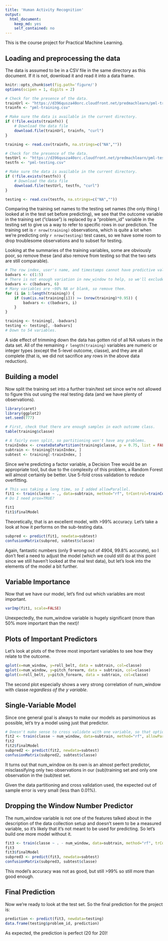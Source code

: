 ```yaml
---
title: 'Human Activity Recognition'
output:
  html_document:
    keep_md: yes
    self_contained: no
---
```

This is the course project for Practical Machine Learning.

## Loading and preprocessing the data
The data is assumed to be in a CSV file in the same directory as this document. If it is not, download it and read it into a data frame.
```r
knitr::opts_chunk$set(fig.path='figure/')
options(scipen = 1, digits = 2)

# Check for the presence of the data.
trainUrl <- "https://d396qusza40orc.cloudfront.net/predmachlearn/pml-training.csv"
trainfn <- "pml-training.csv"

# Make sure the data is available in the current directory.
if (!file.exists(trainfn)) {
    # Download the data file
    download.file(trainUrl, trainfn, "curl")
}

training <- read.csv(trainfn, na.strings=c("NA",""))

# Check for the presence of the data.
testUrl <- "https://d396qusza40orc.cloudfront.net/predmachlearn/pml-testing.csv"
testfn <- "pml-testing.csv"

# Make sure the data is available in the current directory.
if (!file.exists(testfn)) {
    # Download the data file
    download.file(testUrl, testfn, "curl")
}

testing <- read.csv(testfn, na.strings=c("NA",""))
```

Comparing the training set names to the testing set names (the only thing I looked at in the test set before predicting), we see that the outcome variable in the training set ("classe") is replaced by a "problem_id" variable in the testing set to give us a way to refer to specific rows in our prediction.
The training set is `r nrow(training)` observations, which is quite a lot when we're predicting only `r nrow(testing)` test cases, so we have some room to drop troublesome observations and to subset for testing.

Looking at the summaries of the training variables, some are obviously poor, so remove these (and also remove from testing so that the two sets are still comparable).

```r
# The row index, user's name, and timestamps cannot have predictive value.
badvars <- c(1:5)
# There is not enough variation in new_window to help, so we'll exclude that also.
badvars <- c(badvars, 6)
# Many variables are ~98% NA or blank, so remove them.
for (i in 1:length(training)) {
    if (sum(is.na(training[i])) >= (nrow(training)*0.95)) {
        badvars <- c(badvars, i)
    }
}

training <- training[, -badvars]
testing <- testing[, -badvars]
# Down to 54 variables.
```

A side effect of trimming down the data has gotten rid of all NA values in the data set. All of the remaining `r length(training)` variables are numeric or integer types (except the 5-level outcome, classe), and they are all complete (that is, we did not sacrifice any rows in the above data reduction).


## Building a model

Now split the training set into a further train/test set since we're not allowed to figure this out using the real testing data (and we have plenty of observations).

```r
library(caret)
library(ggplot2)
set.seed(777)
```

```r
# First, check that there are enough samples in each outcome class.
table(training$classe)

# A fairly even split, so partitioning won't have any problems.
trainIndex <- createDataPartition(training$classe, p = 0.75, list = FALSE)
subtrain <- training[trainIndex, ]
subtest <- training[-trainIndex, ]
```

Since we're predicting a factor variable, a Decision Tree would be an appropriate tool, but due to the complexity of this problem, a Random Forest will almost certainly be better. Use 5-fold cross validation to reduce overfitting.

```r
# This was taking a long time, so I added allowParallel.
fit1 <- train(classe ~ ., data=subtrain, method="rf", trControl=trainControl(method="cv", number=5), allowParallel=TRUE)
# Do I need prox=TRUE?
```

```r
fit1
fit1$finalModel
```

Theoretically, that is an excellent model, with >99% accuracy. Let's take a look at how it performs on the sub-testing data.
```r
subpred <- predict(fit1, newdata=subtest)
confusionMatrix(subpred, subtest$classe)
```

Again, fantastic numbers (only 9 wrong out of 4904, 99.8% accurate), so I don't feel a need to adjust the model (which we could still do at this point since we still haven't looked at the real test data), but let's look into the elements of the model a bit further.


## Variable Importance

Now that we have our model, let's find out which variables are most important.
```r
varImp(fit1, scale=FALSE)
```
Unexpectedly, the num_window variable is hugely significant (more than 50% more important than the next)!


## Plots of Important Predictors

Let's look at plots of the three most important variables to see how they relate to the outcome.
```r
qplot(x=num_window, y=roll_belt, data = subtrain, col=classe)
qplot(x=num_window, y=pitch_forearm, data = subtrain, col=classe)
qplot(x=roll_belt, y=pitch_forearm, data = subtrain, col=classe)
```

The second plot especially shows a very strong correlation of num_window with classe *regardless of the y variable*.


## Single-Variable Model

Since one general goal is always to make our models as parsimonious as possible, let's try a model using just that predictor.

```r
# Doesn't make sense to cross validate with one variable, so that option is off here.
fit2 <- train(classe ~ num_window, data=subtrain, method="rf", allowParallel=TRUE)
fit2
fit2$finalModel
subpred2 <- predict(fit2, newdata=subtest)
confusionMatrix(subpred2, subtest$classe)
```

It turns out that num_window on its own is an almost perfect predictor, misclassifying only two observations in our (sub)training set and only one observation in the (sub)test set.

Given the data partitioning and cross validation used, the expected out of sample error is very small (less than 0.01%).


## Dropping the Window Number Predictor

The num_window variable is not one of the features talked about in the description of the data collection setup and doesn't seem to be a measured variable, so it's likely that it's not meant to be used for predicting. So let's build one more model without it.
```r
fit3 <- train(classe ~ . - num_window, data=subtrain, method="rf", trControl=trainControl(method="cv", number=5), allowParallel=TRUE)
fit3
fit3$finalModel
subpred3 <- predict(fit3, newdata=subtest)
confusionMatrix(subpred3, subtest$classe)
```

This model's accuracy was not as good, but still >99% so still more than good enough.


## Final Prediction

Now we're ready to look at the test set.
So the final prediction for the project is:
```r
prediction <- predict(fit3, newdata=testing)
data.frame(testing$problem_id, prediction)
```

As expected, the prediction is perfect (20 for 20)!

